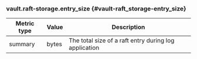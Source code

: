 ### vault.raft-storage.entry_size {#vault-raft_storage-entry_size}

Metric type | Value | Description
----------- | ----- | -----------
summary     | bytes | The total size of a raft entry during log application
